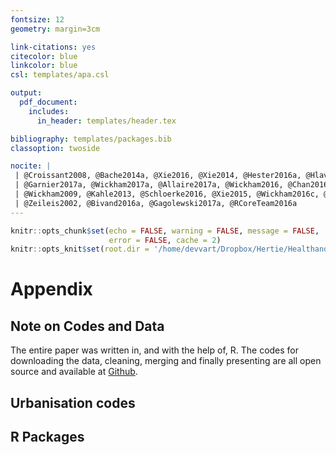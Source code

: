 ```yaml
---
fontsize: 12
geometry: margin=3cm

link-citations: yes
citecolor: blue
linkcolor: blue
csl: templates/apa.csl

output:
  pdf_document:
    includes:
      in_header: templates/header.tex

bibliography: templates/packages.bib
classoption: twoside

nocite: |
 | @Croissant2008, @Bache2014a, @Xie2016, @Xie2014, @Hester2016a, @Hlavac2015
 | @Garnier2017a, @Wickham2017a, @Allaire2017a, @Wickham2016, @Chan2016a, @Wickham2016b
 | @Wickham2009, @Kahle2013, @Schloerke2016, @Xie2015, @Wickham2016c, @Robinson2017a,
 | @Zeileis2002, @Bivand2016a, @Gagolewski2017a, @RCoreTeam2016a
---
```


```r
knitr::opts_chunk$set(echo = FALSE, warning = FALSE, message = FALSE,
                      error = FALSE, cache = 2)
knitr::opts_knit$set(root.dir = '/home/devvart/Dropbox/Hertie/HealthandCrime')
```

\setcounter{page}{26}

# Appendix

## Note on Codes and Data

The entire paper was written in, and with the help of, R. The codes for downloading the data, cleaning, merging and finally presenting are all open source and available at [Github](https://github.com/devvartpoddar/HealthandCrime).

## Urbanisation codes

\begin{table}[!htbp] \centering 
  \caption{Overview of urbanisation codes in the US} 
  \label{} 
\begin{tabular}{@{\extracolsep{2pt}} ccl} 
\\[-1.8ex]\hline 
\hline \\[-1.8ex] 
RUCC 2013 Codes & Collapsed Codes & Description \\ 
\hline \\[-1.8ex] 
$1$ & $1$ & Counties in metro areas of 1 million population or more \\ 
$2$ & $2$ & Counties in metro areas of 250,000 to 1 million population \\ 
$3$ & $3$ & Counties in metro areas of fewer than 250,000 population \\ 
$4$ & $4$ & Urban population of 20,000 or more, adjacent to a metro area \\ 
$5$ & $5$ & Urban population of 20,000 or more, not adjacent to a metro area \\ 
$6$ & $4$ & Urban population of 2,500 to 19,999, adjacent to a metro area \\ 
$7$ & $5$ & Urban population of 2,500 to 19,999, not adjacent to a metro area \\ 
$8$ & $6$ & Completely rural or less than 2,500 urban population, \\
& & adjacent to a metro area \\ 
$9$ & $6$ & Completely rural or less than 2,500 urban population, \\
& & not adjacent to a metro area \\ 
\hline \\[-1.8ex] 
\end{tabular} 
\end{table} 
\newpage

## R Packages